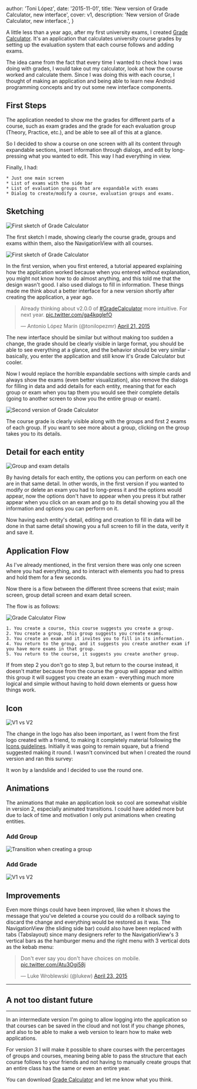 

  author: 'Toni López',
  date: '2015-11-01',
  title: 'New version of Grade Calculator, new interface',
  cover: v1,
  description:
    'New version of Grade Calculator, new interface.',
}


A little less than a year ago, after my first university exams, I created [Grade Calculator][1]. It's an application that calculates university course grades by setting up the evaluation system that each course follows and adding exams.

The idea came from the fact that every time I wanted to check how I was doing with grades, I would take out my calculator, look at how the course worked and calculate them. Since I was doing this with each course, I thought of making an application and being able to learn new Android programming concepts and try out some new interface components.

## First Steps

The application needed to show me the grades for different parts of a course, such as exam grades and the grade for each evaluation group (Theory, Practice, etc.), and be able to see all of this at a glance.

So I decided to show a course on one screen with all its content through expandable sections, insert information through dialogs, and edit by long-pressing what you wanted to edit. This way I had everything in view.

Finally, I had:

	* Just one main screen
	* List of exams with the side bar
	* List of evaluation groups that are expandable with exams
	* Dialog to create/modify a course, evaluation groups and exams.

## Sketching

<Image src={sketch1} alt="First sketch of Grade Calculator" />

The first sketch I made, showing clearly the course grade, groups and exams within them, also the NavigationView with all courses.

<Image src={v1_app} alt="First sketch of Grade Calculator" />

In the first version, when you first entered, a tutorial appeared explaining how the application worked because when you entered without explanation, you might not know how to do almost anything, and this told me that the design wasn't good. I also used dialogs to fill in information. These things made me think about a better interface for a new version shortly after creating the application, a year ago.

<blockquote className="twitter-tweet" lang="en"><p lang="es" dir="ltr">Already thinking about v2.0.0 of <a href="https://twitter.com/hashtag/GradeCalculator?src=hash">#GradeCalculator</a> more intuitive. For next year. <a href="http://t.co/ga4kqglefO">pic.twitter.com/ga4kqglefO</a></p>&mdash; Antonio López Marín (@tonilopezmr) <a href="https://twitter.com/tonilopezmr/status/590631903499268097">April 21, 2015</a></blockquote>
<script async src="//platform.twitter.com/widgets.js" charSet="utf-8"></script>

The new interface should be similar but without making too sudden a change, the grade should be clearly visible in large format, you should be able to see everything at a glance, and the behavior should be very similar - basically, you enter the application and still know it's Grade Calculator but cooler.

Now I would replace the horrible expandable sections with simple cards and always show the exams (even better visualization), also remove the dialogs for filling in data and add details for each entity, meaning that for each group or exam when you tap them you would see their complete details (going to another screen to show you the entire group or exam).

<Image src={v2_app} alt="Second version of Grade Calculator" />

The course grade is clearly visible along with the groups and first 2 exams of each group. If you want to see more about a group, clicking on the group takes you to its details.

## Detail for each entity

<Image src={detailActivity} alt="Group and exam details" />

By having details for each entity, the options you can perform on each one are in that same detail. In other words, in the first version if you wanted to modify or delete an exam you had to long-press it and the options would appear, now the options don't have to appear when you press it but rather appear when you click on an exam and go to its detail showing you all the information and options you can perform on it.

Now having each entity's detail, editing and creation to fill in data will be done in that same detail showing you a full screen to fill in the data, verify it and save it.

## Application Flow

As I've already mentioned, in the first version there was only one screen where you had everything, and to interact with elements you had to press and hold them for a few seconds.

Now there is a flow between the different three screens that exist; main screen, group detail screen and exam detail screen.

The flow is as follows:

<Image src={flujoApp} alt="Grade Calculator Flow" />

	1. You create a course, this course suggests you create a group.
	2. You create a group, this group suggests you create exams.
	3. You create an exam and it invites you to fill in its information.
	4. You return to the group, and it suggests you create another exam if you have more exams in that group.
	5. You return to the course, it suggests you create another group.

If from step 2 you don't go to step 3, but return to the course instead, it doesn't matter because from the course the group will appear and within this group it will suggest you create an exam - everything much more logical and simple without having to hold down elements or guess how things work.

## Icon

<Image src={v1vsv2} alt="V1 vs V2" />

The change in the logo has also been important, as I went from the first logo created with a friend, to making it completely material following the [Icons guidelines][3]. Initially it was going to remain square, but a friend suggested making it round. I wasn't convinced but when I created the round version and ran this survey:

<script type="text/javascript" src="https://apis.google.com/js/plusone.js"></script>
<div className="g-post" data-href="https://plus.google.com/+AntonioLopezMarin/posts/dS2JRxX7Mj9"></div>

It won by a landslide and I decided to use the round one.

## Animations

The animations that make an application look so cool are somewhat visible in version 2, especially animated transitions. I could have added more but due to lack of time and motivation I only put animations when creating entities.

### Add Group
<Image src={groupAnimation} alt="Transition when creating a group" />

### Add Grade

<Image src={examAnimation} alt="V1 vs V2" />

## Improvements

Even more things could have been improved, like when it shows the message that you've deleted a course you could do a rollback saying to discard the change and everything would be restored as it was. The NavigationView (the sliding side bar) could also have been replaced with tabs (Tabslayout) since many designers refer to the NavigationView's 3 vertical bars as the hamburger menu and the right menu with 3 vertical dots as the kebab menu:

<blockquote className="twitter-tweet" lang="en"><p lang="en" dir="ltr">Don&#39;t ever say you don&#39;t have choices on mobile. <a href="http://t.co/Atu3Ogi58j">pic.twitter.com/Atu3Ogi58j</a></p>&mdash; Luke Wroblewski (@lukew) <a href="https://twitter.com/lukew/status/591296890030915585">April 23, 2015</a></blockquote>
<script async src="//platform.twitter.com/widgets.js" charSet="utf-8"></script>

* * *
## A not too distant future
* * *
In an intermediate version I'm going to allow logging into the application so that courses can be saved in the cloud and not lost if you change phones, and also to be able to make a web version to learn how to make web applications.

For version 3 I will make it possible to share courses with the percentages of groups and courses, meaning being able to pass the structure that each course follows to your friends and not having to manually create groups that an entire class has the same or even an entire year.

You can download [Grade Calculator][1] and let me know what you think.

[1]: http://tonilopezmr.github.io/calculanotas
[2]: http://developer.android.com/intl/es/training/material/lists-cards.html
[3]: https://www.google.com/design/spec/style/icons.html#icons-product-icons
